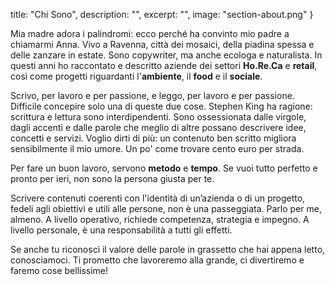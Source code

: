   title: "Chi Sono",
  description: "",
  excerpt: "",
  image: "section-about.png"
}

Mia madre adora i palindromi: ecco perché ha convinto mio padre a chiamarmi Anna.
Vivo a Ravenna, città dei mosaici, della piadina spessa e delle zanzare in estate.
Sono copywriter, ma anche ecologa e naturalista.
In questi anni ho raccontato e descritto aziende dei settori **Ho.Re.Ca** e **retail**, così come progetti riguardanti l'**ambiente**, il **food** e il **sociale**.

Scrivo, per lavoro e per passione, e leggo, per lavoro e per passione. Difficile concepire solo una di queste due cose.
Stephen King ha ragione: scrittura e lettura sono interdipendenti.
Sono ossessionata dalle virgole, dagli accenti e dalle parole che meglio di altre possano descrivere idee, concetti e servizi.
Voglio dirti di più: un contenuto ben scritto migliora sensibilmente il mio umore. Un po' come trovare cento euro per strada.

Per fare un buon lavoro, servono **metodo** e **tempo**.
Se vuoi tutto perfetto e pronto per ieri, non sono la persona giusta per te.

Scrivere contenuti coerenti con l'identità di un’azienda o di un progetto, fedeli agli obiettivi e utili alle persone, non è una passeggiata. Parlo per me, almeno.
A livello operativo, richiede competenza, strategia e impegno. A livello personale, è una responsabilità a tutti gli effetti.

Se anche tu riconosci il valore delle parole in grassetto che hai appena letto, conosciamoci.
Ti prometto che lavoreremo alla grande, ci divertiremo e faremo cose bellissime!
